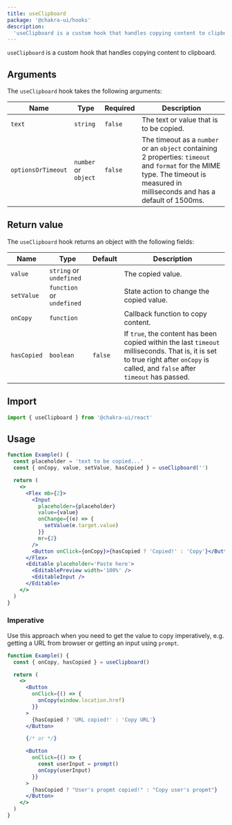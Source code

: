 ```yaml
---
title: useClipboard
package: '@chakra-ui/hooks'
description:
  'useClipboard is a custom hook that handles copying content to clipboard.'
---
```


`useClipboard` is a custom hook that handles copying content to clipboard.

## Arguments

The `useClipboard` hook takes the following arguments:

| Name               | Type                 | Required | Description                                                                                                                                                                      |
| ------------------ | -------------------- | -------- | -------------------------------------------------------------------------------------------------------------------------------------------------------------------------------- |
| `text`             | `string`             | `false`  | The text or value that is to be copied.                                                                                                                                          |
| `optionsOrTimeout` | `number` or `object` | `false`  | The timeout as a `number` or an `object` containing 2 properties: `timeout` and `format` for the MIME type. The timeout is measured in milliseconds and has a default of 1500ms. |

## Return value

The `useClipboard` hook returns an object with the following fields:

| Name        | Type                      | Default | Description                                                                                                                                                                       |
| ----------- | ------------------------- | ------- | --------------------------------------------------------------------------------------------------------------------------------------------------------------------------------- |
| `value`     | `string` or `undefined`   |         | The copied value.                                                                                                                                                                 |
| `setValue`  | `function` or `undefined` |         | State action to change the copied value.                                                                                                                                          |
| `onCopy`    | `function`                |         | Callback function to copy content.                                                                                                                                                |
| `hasCopied` | `boolean`                 | `false` | If `true`, the content has been copied within the last `timeout` milliseconds. That is, it is set to true right after `onCopy` is called, and `false` after `timeout` has passed. |

## Import

```js
import { useClipboard } from '@chakra-ui/react'
```

## Usage

```jsx
function Example() {
  const placeholder = 'text to be copied...'
  const { onCopy, value, setValue, hasCopied } = useClipboard('')

  return (
    <>
      <Flex mb={2}>
        <Input
          placeholder={placeholder}
          value={value}
          onChange={(e) => {
            setValue(e.target.value)
          }}
          mr={2}
        />
        <Button onClick={onCopy}>{hasCopied ? 'Copied!' : 'Copy'}</Button>
      </Flex>
      <Editable placeholder='Paste here'>
        <EditablePreview width='100%' />
        <EditableInput />
      </Editable>
    </>
  )
}
```

### Imperative

Use this approach when you need to get the value to copy imperatively, e.g.
getting a URL from browser or getting an input using `prompt`.

```jsx
function Example() {
  const { onCopy, hasCopied } = useClipboard()

  return (
    <>
      <Button
        onClick={() => {
          onCopy(window.location.href)
        }}
      >
        {hasCopied ? 'URL copied!' : 'Copy URL'}
      </Button>

      {/* or */}

      <Button
        onClick={() => {
          const userInput = prompt()
          onCopy(userInput)
        }}
      >
        {hasCopied ? "User's propmt copied!" : "Copy user's propmt"}
      </Button>
    </>
  )
}
```
